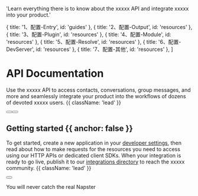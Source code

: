 
  'Learn everything there is to know about the xxxxx API and integrate xxxxx into your product.'

  { title: '1、配置-Entry', id: 'guides' },
  { title: '2、配置-Output', id: 'resources' },
  { title: '3、配置-Plugin', id: 'resources' },
  { title: '4、配置-Module', id: 'resources' },
  { title: '5、配置-Resolve', id: 'resources' },
  { title: '6、配置-DevServer', id: 'resources' },
  { title: '7、配置-其他', id: 'resources' },
]

<HeroPattern />


# API Documentation

Use the xxxxx API to access contacts, conversations, group messages, and more and seamlessly integrate your product into the workflows of dozens of devoted xxxxx users. {{ className: 'lead' }}

<div className="not-prose mb-16 mt-6 flex gap-3">
  <Button href="/quickstart" arrow="right" children="Quickstart" />
  <Button href="/sdks" variant="outline" children="Explore SDKs" /> 
</div>

## Getting started {{ anchor: false }}

To get started, create a new application in your [developer settings](#), then read about how to make requests for the resources you need to access using our HTTP APIs or dedicated client SDKs. When your integration is ready to go live, publish it to our [integrations directory](#) to reach the xxxxx community. {{ className: 'lead' }}

<div className="not-prose">
  <Button
    href="/sdks"
    variant="text"
    arrow="right"
    children="Get your API key"
  />
</div>

<Note>
  <p>You will never catch the real Napster</p>
</Note>

<Guides />

<Resources />
